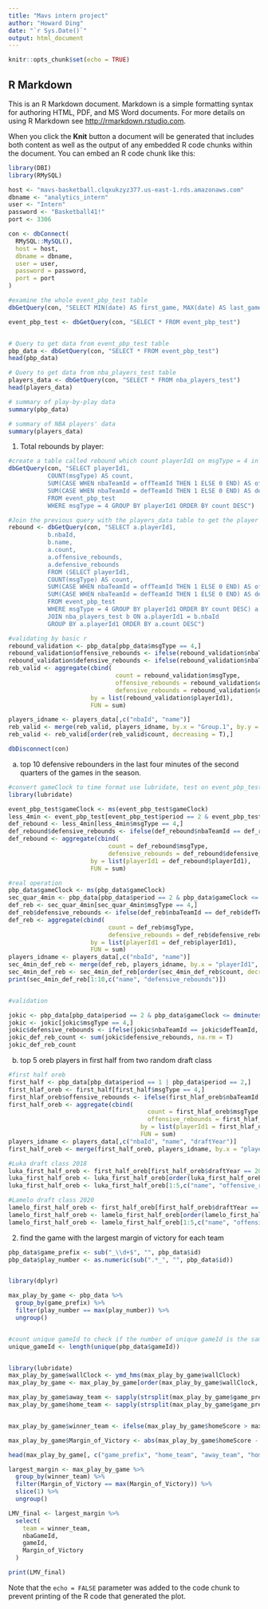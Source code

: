 ---
title: "Mavs intern project"
author: "Howard Ding"
date: "`r Sys.Date()`"
output: html_document
---

```{r setup, include=FALSE}
knitr::opts_chunk$set(echo = TRUE)
```

## R Markdown

This is an R Markdown document. Markdown is a simple formatting syntax for authoring HTML, PDF, and MS Word documents. For more details on using R Markdown see <http://rmarkdown.rstudio.com>.

When you click the **Knit** button a document will be generated that includes both content as well as the output of any embedded R code chunks within the document. You can embed an R code chunk like this:

```{r}

library(DBI)
library(RMySQL)

host <- "mavs-basketball.clqxukzyz377.us-east-1.rds.amazonaws.com"
dbname <- "analytics_intern"
user <- "Intern"
password <- "Basketball41!"
port <- 3306

con <- dbConnect(
  RMySQL::MySQL(),
  host = host,
  dbname = dbname,
  user = user,
  password = password,
  port = port
)

#examine the whole event_pbp_test table
dbGetQuery(con, "SELECT MIN(date) AS first_game, MAX(date) AS last_game FROM event_pbp_test")

event_pbp_test <- dbGetQuery(con, "SELECT * FROM event_pbp_test")


# Query to get data from event_pbp_test table
pbp_data <- dbGetQuery(con, "SELECT * FROM event_pbp_test")
head(pbp_data)

# Query to get data from nba_players_test table
players_data <- dbGetQuery(con, "SELECT * FROM nba_players_test")
head(players_data)

# summary of play-by-play data
summary(pbp_data)

# summary of NBA players' data
summary(players_data)


```
1. Total rebounds by player:
```{r}
#create a table called rebound which count playerId1 on msgType = 4 in pbp_data but separate count to offensive rebounds and defensive rebounds where pbp_data nbaTeamId = offTeamId means there is an offensive rebound and pbp_data nbaTeamId = defTeamId means there is a defensive rebound
dbGetQuery(con, "SELECT playerId1, 
           COUNT(msgType) AS count, 
           SUM(CASE WHEN nbaTeamId = offTeamId THEN 1 ELSE 0 END) AS offensive_rebounds, 
           SUM(CASE WHEN nbaTeamId = defTeamId THEN 1 ELSE 0 END) AS defensive_rebounds 
           FROM event_pbp_test 
           WHERE msgType = 4 GROUP BY playerId1 ORDER BY count DESC")

#Join the previous query with the players_data table to get the player names with the playerId1 from pbp_data and nbaId, name from players_data
rebound <- dbGetQuery(con, "SELECT a.playerId1, 
           b.nbaId, 
           b.name, 
           a.count, 
           a.offensive_rebounds, 
           a.defensive_rebounds 
           FROM (SELECT playerId1, 
           COUNT(msgType) AS count, 
           SUM(CASE WHEN nbaTeamId = offTeamId THEN 1 ELSE 0 END) AS offensive_rebounds, 
           SUM(CASE WHEN nbaTeamId = defTeamId THEN 1 ELSE 0 END) AS defensive_rebounds 
           FROM event_pbp_test 
           WHERE msgType = 4 GROUP BY playerId1 ORDER BY count DESC) a 
           JOIN nba_players_test b ON a.playerId1 = b.nbaId
           GROUP BY a.playerId1 ORDER BY a.count DESC")

#validating by basic r 
rebound_validation <- pbp_data[pbp_data$msgType == 4,]
rebound_validation$offensive_rebounds <- ifelse(rebound_validation$nbaTeamId == rebound_validation$offTeamId, 1, 0)
rebound_validation$defensive_rebounds <- ifelse(rebound_validation$nbaTeamId == rebound_validation$defTeamId, 1, 0)
reb_valid <- aggregate(cbind(
                              count = rebound_validation$msgType,
                              offensive_rebounds = rebound_validation$offensive_rebounds,
                              defensive_rebounds = rebound_validation$defensive_rebounds),
                       by = list(rebound_validation$playerId1),
                       FUN = sum)

players_idname <- players_data[,c("nbaId", "name")]
reb_valid <- merge(reb_valid, players_idname, by.x = "Group.1", by.y = "nbaId")
reb_valid <- reb_valid[order(reb_valid$count, decreasing = T),]

dbDisconnect(con)
```

a. top 10 defensive rebounders in the last four minutes of the second quarters of the games in the season. 
```{r}
#convert gameClock to time format use lubridate, test on event_pbp_test
library(lubridate)

event_pbp_test$gameClock <- ms(event_pbp_test$gameClock)
less_4min <- event_pbp_test[event_pbp_test$period == 2 & event_pbp_test$gameClock <= dminutes(4),]
def_rebound <- less_4min[less_4min$msgType == 4,]
def_rebound$defensive_rebounds <- ifelse(def_rebound$nbaTeamId == def_rebound$defTeamId, 1, 0)
def_rebound <- aggregate(cbind(
                            count = def_rebound$msgType,
                            defensive_rebounds = def_rebound$defensive_rebounds),
                       by = list(playerId1 = def_rebound$playerId1),
                       FUN = sum)

#real operation
pbp_data$gameClock <- ms(pbp_data$gameClock)
sec_quar_4min <- pbp_data[pbp_data$period == 2 & pbp_data$gameClock <= dminutes(4),]
def_reb <- sec_quar_4min[sec_quar_4min$msgType == 4,]
def_reb$defensive_rebounds <- ifelse(def_reb$nbaTeamId == def_reb$defTeamId, 1, 0)
def_reb <- aggregate(cbind(
                            count = def_reb$msgType,
                            defensive_rebounds = def_reb$defensive_rebounds),
                       by = list(playerId1 = def_reb$playerId1),
                       FUN = sum)
players_idname <- players_data[,c("nbaId", "name")]
sec_4min_def_reb <- merge(def_reb, players_idname, by.x = "playerId1", by.y = "nbaId")
sec_4min_def_reb <- sec_4min_def_reb[order(sec_4min_def_reb$count, decreasing = T),]
print(sec_4min_def_reb[1:10,c("name", "defensive_rebounds")])


#validation

jokic <- pbp_data[pbp_data$period == 2 & pbp_data$gameClock <= dminutes(4) & pbp_data$playerId1 == 203999,]
jokic <- jokic[jokic$msgType == 4,]
jokic$defensive_rebounds <- ifelse(jokic$nbaTeamId == jokic$defTeamId, 1, 0)
jokic_def_reb_count <- sum(jokic$defensive_rebounds, na.rm = T)
jokic_def_reb_count
```
b. top 5 oreb players in first half from two random draft class 
```{r}
#first half oreb 
first_half <- pbp_data[pbp_data$period == 1 | pbp_data$period == 2,]
first_hlaf_oreb <- first_half[first_half$msgType == 4,]
first_hlaf_oreb$offensive_rebounds <- ifelse(first_hlaf_oreb$nbaTeamId == first_hlaf_oreb$offTeamId, 1, 0)
first_half_oreb <- aggregate(cbind(
                                       count = first_hlaf_oreb$msgType,
                                       offensive_rebounds = first_hlaf_oreb$offensive_rebounds),
                                     by = list(playerId1 = first_hlaf_oreb$playerId1),
                                     FUN = sum)
players_idname <- players_data[,c("nbaId", "name", "draftYear")]
first_half_oreb <- merge(first_half_oreb, players_idname, by.x = "playerId1", by.y = "nbaId")

#Luka draft class 2018
luka_first_half_oreb <- first_half_oreb[first_half_oreb$draftYear == 2018,]
luka_first_half_oreb <- luka_first_half_oreb[order(luka_first_half_oreb$offensive_rebounds, decreasing = T),]
luka_first_half_oreb <- luka_first_half_oreb[1:5,c("name", "offensive_rebounds")]

#Lamelo draft class 2020
lamelo_first_half_oreb <- first_half_oreb[first_half_oreb$draftYear == 2020,]
lamelo_first_half_oreb <- lamelo_first_half_oreb[order(lamelo_first_half_oreb$offensive_rebounds, decreasing = T),]
lamelo_first_half_oreb <- lamelo_first_half_oreb[1:5,c("name", "offensive_rebounds")]


```


2. find the game with the largest margin of victory for each team  
```{r}
pbp_data$game_prefix <- sub("_\\d+$", "", pbp_data$id)  
pbp_data$play_number <- as.numeric(sub(".*_", "", pbp_data$id))  


library(dplyr)

max_play_by_game <- pbp_data %>%
  group_by(game_prefix) %>%
  filter(play_number == max(play_number)) %>%
  ungroup()


#count unique gameId to check if the number of unique gameId is the same as the number of games
unique_gameId <- length(unique(pbp_data$gameId))


library(lubridate)
max_play_by_game$wallClock <- ymd_hms(max_play_by_game$wallClock)
max_play_by_game <- max_play_by_game[order(max_play_by_game$wallClock, decreasing = T), ]

max_play_by_game$away_team <- sapply(strsplit(max_play_by_game$game_prefix, "-"), function(x) x[4]) 
max_play_by_game$home_team <- sapply(strsplit(max_play_by_game$game_prefix, "-"), function(x) x[5])  


max_play_by_game$winner_team <- ifelse(max_play_by_game$homeScore > max_play_by_game$awayScore, max_play_by_game$home_team, max_play_by_game$away_team)

max_play_by_game$Margin_of_Victory <- abs(max_play_by_game$homeScore - max_play_by_game$awayScore)

head(max_play_by_game[, c("game_prefix", "home_team", "away_team", "homeScore", "awayScore", "winner_team")])

largest_margin <- max_play_by_game %>%
  group_by(winner_team) %>%
  filter(Margin_of_Victory == max(Margin_of_Victory)) %>%
  slice(1) %>% 
  ungroup()

LMV_final <- largest_margin %>% 
  select(
    team = winner_team,
    nbaGameId,
    gameId,
    Margin_of_Victory
  )

print(LMV_final)
```


Note that the `echo = FALSE` parameter was added to the code chunk to prevent printing of the R code that generated the plot.
